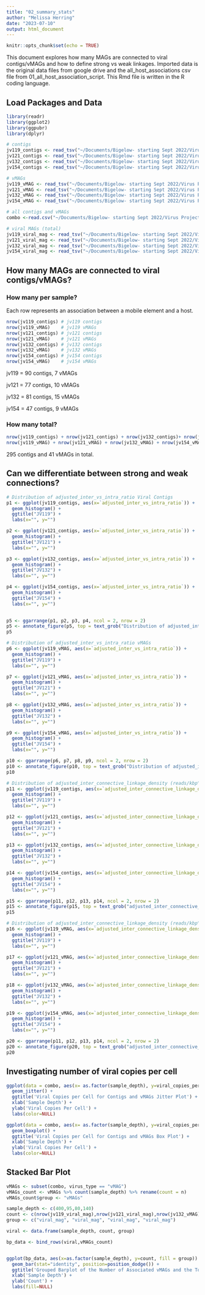 ```yaml
---
title: "02_summary_stats"
author: "Melissa Herring"
date: "2023-07-10"
output: html_document
---
```


```r
knitr::opts_chunk$set(echo = TRUE)
```

This document explores how many MAGs are connected to viral contigs/vMAGs and how to define strong vs weak linkages. Imported data is the original data files from google drive and the all_host_associations csv file from 01_all_host_association_script. This Rmd file is written in the R coding language.

## Load Packages and Data

```r
library(readr)
library(ggplot2)
library(ggpubr)
library(dplyr)

# contigs
jv119_contigs <- read_tsv("~/Documents/Bigelow- starting Sept 2022/Virus Project/OMZ_MH_Analysis/Data/proximeta_viral_files/jv-119_874814_Viral_Files/viral_hosts/viral_host_associations_filtered.tsv")
jv121_contigs <- read_tsv("~/Documents/Bigelow- starting Sept 2022/Virus Project/OMZ_MH_Analysis/Data/proximeta_viral_files/jv-121_874818_Viral_Files/viral_hosts/viral_host_associations_filtered.tsv")
jv132_contigs <- read_tsv("~/Documents/Bigelow- starting Sept 2022/Virus Project/OMZ_MH_Analysis/Data/proximeta_viral_files/jv-132_874826_Viral_Files/viral_hosts/viral_host_associations_filtered.tsv")
jv154_contigs <- read_tsv("~/Documents/Bigelow- starting Sept 2022/Virus Project/OMZ_MH_Analysis/Data/proximeta_viral_files/jv-154_874822_Viral_Files/viral_hosts/viral_host_associations_filtered.tsv")

# vMAGs
jv119_vMAG <- read_tsv("~/Documents/Bigelow- starting Sept 2022/Virus Project/OMZ_MH_Analysis/Data/proximeta_viral_files/jv-119_874814_Viral_Files/vMag_hosts/vMAG_host_associations_filtered.tsv")
jv121_vMAG <- read_tsv("~/Documents/Bigelow- starting Sept 2022/Virus Project/OMZ_MH_Analysis/Data/proximeta_viral_files/jv-121_874818_Viral_Files/vMag_hosts/vMAG_host_associations_filtered.tsv")
jv132_vMAG <- read_tsv("~/Documents/Bigelow- starting Sept 2022/Virus Project/OMZ_MH_Analysis/Data/proximeta_viral_files/jv-132_874826_Viral_Files/vMag_hosts/vMAG_host_associations_filtered.tsv")
jv154_vMAG <- read_tsv("~/Documents/Bigelow- starting Sept 2022/Virus Project/OMZ_MH_Analysis/Data/proximeta_viral_files/jv-154_874822_Viral_Files/vMag_hosts/vMAG_host_associations_filtered.tsv")

# all contigs and vMAGs
combo <-read.csv("~/Documents/Bigelow- starting Sept 2022/Virus Project/OMZ_MH_Analysis/Data/proximeta_viral_files/all_host_associations.csv")

# viral MAGs (total)
jv119_viral_mag <- read_tsv("~/Documents/Bigelow- starting Sept 2022/Virus Project/OMZ_MH_Analysis/Data/proximeta_viral_files/jv-119_874814_Viral_Files/viral_MAGs/viral_mags_summary.tsv")
jv121_viral_mag <- read_tsv("~/Documents/Bigelow- starting Sept 2022/Virus Project/OMZ_MH_Analysis/Data/proximeta_viral_files/jv-121_874818_Viral_Files/viral_MAGs/viral_mags_summary.tsv")
jv132_viral_mag <- read_tsv("~/Documents/Bigelow- starting Sept 2022/Virus Project/OMZ_MH_Analysis/Data/proximeta_viral_files/jv-132_874826_Viral_Files/viral_MAGs/viral_mags_summary.tsv")
jv154_viral_mag <- read_tsv("~/Documents/Bigelow- starting Sept 2022/Virus Project/OMZ_MH_Analysis/Data/proximeta_viral_files/jv-154_874822_Viral_Files/viral_MAGs/viral_mags_summary.tsv")
```

## How many MAGs are connected to viral contigs/vMAGs?

### How many per sample?

Each row represents an association between a mobile element and a host.

```r
nrow(jv119_contigs) # jv119 contigs
nrow(jv119_vMAG)    # jv119 vMAGs
nrow(jv121_contigs) # jv121 contigs
nrow(jv121_vMAG)    # jv121 vMAGs
nrow(jv132_contigs) # jv132 contigs
nrow(jv132_vMAG)    # jv132 vMAGs
nrow(jv154_contigs) # jv154 contigs
nrow(jv154_vMAG)    # jv154 vMAGs
```
jv119 = 90 contigs, 7 vMAGs

jv121 = 77 contigs, 10 vMAGs

jv132 = 81 contigs, 15 vMAGs

jv154 = 47 contigs, 9 vMAGs

### How many total?

```r
nrow(jv119_contigs) + nrow(jv121_contigs) + nrow(jv132_contigs)+ nrow(jv154_contigs) # contigs
nrow(jv119_vMAG) + nrow(jv121_vMAG) + nrow(jv132_vMAG) + nrow(jv154_vMAG) # vMAGs
```

295 contigs and 41 vMAGs in total.

## Can we differentiate between strong and weak connections?

```r
# Distribution of adjusted_inter_vs_intra_ratio Viral Contigs
p1 <- ggplot(jv119_contigs, aes(x=`adjusted_inter_vs_intra_ratio`)) + 
  geom_histogram() +
  ggtitle("JV119") +
  labs(x="", y="")

p2 <- ggplot(jv121_contigs, aes(x=`adjusted_inter_vs_intra_ratio`)) + 
  geom_histogram() +
  ggtitle("JV121") +
  labs(x="", y="")

p3 <- ggplot(jv132_contigs, aes(x=`adjusted_inter_vs_intra_ratio`)) + 
  geom_histogram() +
  ggtitle("JV132") +
  labs(x="", y="")

p4 <- ggplot(jv154_contigs, aes(x=`adjusted_inter_vs_intra_ratio`)) + 
  geom_histogram() +
  ggtitle("JV154") +
  labs(x="", y="")
  

p5 <- ggarrange(p1, p2, p3, p4, ncol = 2, nrow = 2)
p5 <- annotate_figure(p5, top = text_grob("Distribution of adjusted_inter_vs_intra Viral Contigs", face = "bold", size = 14))
p5
```

```r
# Distribution of adjusted_inter_vs_intra_ratio vMAGs
p6 <- ggplot(jv119_vMAG, aes(x=`adjusted_inter_vs_intra_ratio`)) + 
  geom_histogram() +
  ggtitle("JV119") +
  labs(x="", y="")

p7 <- ggplot(jv121_vMAG, aes(x=`adjusted_inter_vs_intra_ratio`)) + 
  geom_histogram() +
  ggtitle("JV121") +
  labs(x="", y="")

p8 <- ggplot(jv132_vMAG, aes(x=`adjusted_inter_vs_intra_ratio`)) + 
  geom_histogram() +
  ggtitle("JV132") +
  labs(x="", y="")

p9 <- ggplot(jv154_vMAG, aes(x=`adjusted_inter_vs_intra_ratio`)) + 
  geom_histogram() +
  ggtitle("JV154") + 
  labs(x="", y="")

p10 <- ggarrange(p6, p7, p8, p9, ncol = 2, nrow = 2)
p10 <- annotate_figure(p10, top = text_grob("Distribution of adjusted_inter_vs_intra vMAGs", face = "bold", size = 14))
p10
```

```r
# Distribution of adjusted_inter_connective_linkage_density (reads/kbp^2) for Viral Contigs
p11 <- ggplot(jv119_contigs, aes(x=`adjusted_inter_connective_linkage_density (reads/kbp^2)`)) + 
  geom_histogram() +
  ggtitle("JV119") +
  labs(x="", y="")

p12 <- ggplot(jv121_contigs, aes(x=`adjusted_inter_connective_linkage_density (reads/kbp^2)`)) + 
  geom_histogram() +
  ggtitle("JV121") +
  labs(x="", y="")

p13 <- ggplot(jv132_contigs, aes(x=`adjusted_inter_connective_linkage_density (reads/kbp^2)`)) + 
  geom_histogram() +
  ggtitle("JV132") +
  labs(x="", y="")

p14 <- ggplot(jv154_contigs, aes(x=`adjusted_inter_connective_linkage_density (reads/kbp^2)`)) + 
  geom_histogram() +
  ggtitle("JV154") +
  labs(x="", y="")

p15 <- ggarrange(p11, p12, p13, p14, ncol = 2, nrow = 2)
p15 <- annotate_figure(p15, top = text_grob("adjusted_inter_connective_linkage_density Viral Contigs", face = "bold", size = 14))
p15
```

```r
# Distribution of adjusted_inter_connective_linkage_density (reads/kbp^2) vMAGs
p16 <- ggplot(jv119_vMAG, aes(x=`adjusted_inter_connective_linkage_density (reads/kbp^2)`)) + 
  geom_histogram() +
  ggtitle("JV119") +
  labs(x="", y="")

p17 <- ggplot(jv121_vMAG, aes(x=`adjusted_inter_connective_linkage_density (reads/kbp^2)`)) + 
  geom_histogram() +
  ggtitle("JV121") +
  labs(x="", y="")

p18 <- ggplot(jv132_vMAG, aes(x=`adjusted_inter_connective_linkage_density (reads/kbp^2)`)) + 
  geom_histogram() +
  ggtitle("JV132") +
  labs(x="", y="")

p19 <- ggplot(jv154_vMAG, aes(x=`adjusted_inter_connective_linkage_density (reads/kbp^2)`)) + 
  geom_histogram() +
  ggtitle("JV154") +
  labs(x="", y="")

p20 <- ggarrange(p11, p12, p13, p14, ncol = 2, nrow = 2)
p20 <- annotate_figure(p20, top = text_grob("adjusted_inter_connective_linkage_density vMAGs", face = "bold", size = 14))
p20
```

## Investigating number of viral copies per cell

```r
ggplot(data = combo, aes(x= as.factor(sample_depth), y=viral_copies_per_cell, color=as.factor(virus_type))) +
  geom_jitter() +
  ggtitle('Viral Copies per Cell for Contigs and vMAGs Jitter Plot') +
  xlab('Sample Depth') +
  ylab('Viral Copies Per Cell') +
  labs(color=NULL)
```

```r
ggplot(data = combo, aes(x= as.factor(sample_depth), y=viral_copies_per_cell, color=as.factor(virus_type))) +
  geom_boxplot() +
  ggtitle('Viral Copies per Cell for Contigs and vMAGs Box Plot') +
  xlab('Sample Depth') +
  ylab('Viral Copies Per Cell') +
  labs(color=NULL)
```

## Stacked Bar Plot

```r
vMAGs <- subset(combo, virus_type == "vMAG")
vMAGs_count <- vMAGs %>% count(sample_depth) %>% rename(count = n)
vMAGs_count$group <- "vMAGs"

sample_depth <- c(400,95,80,140)
count <- c(nrow(jv119_viral_mag),nrow(jv121_viral_mag),nrow(jv132_vMAG),nrow(jv154_viral_mag))
group <- c("viral_mag", "viral_mag", "viral_mag", "viral_mag")

viral <- data.frame(sample_depth, count, group)

bp_data <- bind_rows(viral,vMAGs_count)


ggplot(bp_data, aes(x=as.factor(sample_depth), y=count, fill = group)) +
  geom_bar(stat="identity", position=position_dodge()) +
  ggtitle('Grouped Barplot of the Number of Associated vMAGs and the Total Number of viral MAGs') +
  xlab('Sample Depth') +
  ylab('Count') +
  labs(fill=NULL)
```

